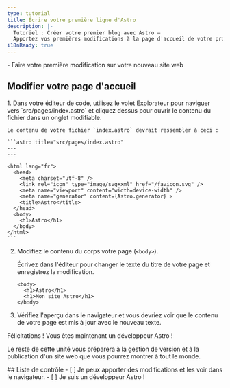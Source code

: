 ```yaml
---
type: tutorial
title: Écrire votre première ligne d'Astro
description: |-
  Tutoriel : Créer votre premier blog avec Astro —
  Apportez vos premières modifications à la page d'accueil de votre projet de tutoriel
i18nReady: true
---
```


<PreCheck>
  - Faire votre première modification sur votre nouveau site web
</PreCheck>

## Modifier votre page d'accueil

<Steps>
1. Dans votre éditeur de code, utilisez le volet Explorateur pour naviguer vers `src/pages/index.astro` et cliquez dessus pour ouvrir le contenu du fichier dans un onglet modifiable.

    Le contenu de votre fichier `index.astro` devrait ressembler à ceci :

    ```astro title="src/pages/index.astro"
    ---
    ---

    <html lang="fr">
      <head>
        <meta charset="utf-8" />
        <link rel="icon" type="image/svg+xml" href="/favicon.svg" />
        <meta name="viewport" content="width=device-width" />
        <meta name="generator" content={Astro.generator} >
        <title>Astro</title>
      </head>
      <body>
        <h1>Astro</h1>
      </body>
    </html>
    ```

2. Modifiez le contenu du corps votre page (`<body>`).

    Écrivez dans l'éditeur pour changer le texte du titre de votre page et enregistrez la modification.

    ```astro title="src/pages/index.astro" del={2} ins={3}
    <body>
      <h1>Astro</h1>
      <h1>Mon site Astro</h1>
    </body>
    ```

3. Vérifiez l'aperçu dans le navigateur et vous devriez voir que le contenu de votre page est mis à jour avec le nouveau texte.
</Steps>

Félicitations ! Vous êtes maintenant un développeur Astro !

Le reste de cette unité vous préparera à la gestion de version et à la publication d'un site web que vous pourrez montrer à tout le monde.



<Box icon="check-list">
## Liste de contrôle

<Checklist>
- [ ] Je peux apporter des modifications et les voir dans le navigateur.
- [ ] Je suis un développeur Astro !
</Checklist>
</Box>

